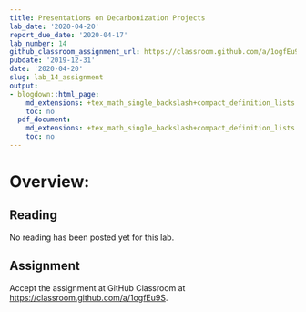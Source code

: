 ```yaml
---
title: Presentations on Decarbonization Projects
lab_date: '2020-04-20'
report_due_date: '2020-04-17'
lab_number: 14
github_classroom_assignment_url: https://classroom.github.com/a/1ogfEu9S
pubdate: '2019-12-31'
date: '2020-04-20'
slug: lab_14_assignment
output:
- blogdown::html_page:
    md_extensions: +tex_math_single_backslash+compact_definition_lists
    toc: no
  pdf_document:
    md_extensions: +tex_math_single_backslash+compact_definition_lists
    toc: no
---
```


# Overview:

## Reading

No reading has been posted yet for this lab.

## Assignment

Accept the assignment at GitHub Classroom at <https://classroom.github.com/a/1ogfEu9S>.
